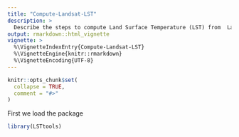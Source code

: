```yaml
---
title: "Compute-Landsat-LST"
description: >
  Describe the steps to compute Land Surface Temperature (LST) from  Landsat 8 image.
output: rmarkdown::html_vignette
vignette: >
  %\VignetteIndexEntry{Compute-Landsat-LST}
  %\VignetteEngine{knitr::rmarkdown}
  %\VignetteEncoding{UTF-8}
---
```


```r
knitr::opts_chunk$set(
  collapse = TRUE,
  comment = "#>"
)
```
First we load the package
```r
library(LSTtools)
```
